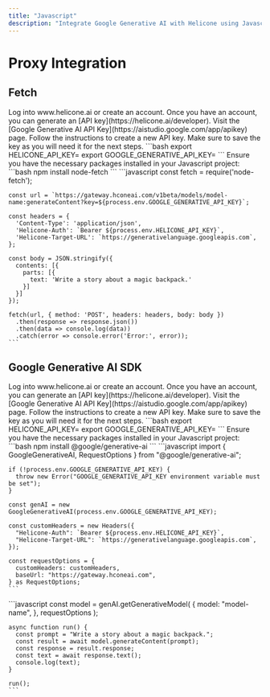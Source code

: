 ```yaml
---
title: "Javascript"
description: "Integrate Google Generative AI with Helicone using Javascript"
---
```


# Proxy Integration

## Fetch

<Steps>
  <Step title="Create an account + Generate an API Key">
    Log into www.helicone.ai or create an account. Once you have an account, you
    can generate an [API key](https://helicone.ai/developer).
  </Step>
  <Step title="Create Google Generative AI API Key">
    Visit the [Google Generative AI API Key](https://aistudio.google.com/app/apikey) page.
    Follow the instructions to create a new API key. Make sure to save the key as you will need it for the next steps.
  </Step>
  <Step title="Set API keys as environment variables">
    ```bash
    export HELICONE_API_KEY=<your Helicone API key>
    export GOOGLE_GENERATIVE_API_KEY=<your Google Generative AI API key>
    ```
  </Step>
  <Step title="Install necessary packages">
    Ensure you have the necessary packages installed in your Javascript project:
    ```bash
    npm install node-fetch
    ```
  </Step>
  <Step title="Send a request using fetch">
    ```javascript
    const fetch = require('node-fetch');

    const url = `https://gateway.hconeai.com/v1beta/models/model-name:generateContent?key=${process.env.GOOGLE_GENERATIVE_API_KEY}`;

    const headers = {
      'Content-Type': 'application/json',
      'Helicone-Auth': `Bearer ${process.env.HELICONE_API_KEY}`,
      'Helicone-Target-URL': `https://generativelanguage.googleapis.com`,
    };

    const body = JSON.stringify({
      contents: [{
        parts: [{
          text: 'Write a story about a magic backpack.'
        }]
      }]
    });

    fetch(url, { method: 'POST', headers: headers, body: body })
      .then(response => response.json())
      .then(data => console.log(data))
      .catch(error => console.error('Error:', error));
    ```

  </Step>
</Steps>

## Google Generative AI SDK

<Steps>
  <Step title="Create an account + Generate an API Key">
    Log into www.helicone.ai or create an account. Once you have an account, you
    can generate an [API key](https://helicone.ai/developer).
  </Step>
  <Step title="Create Google Generative AI API Key">
    Visit the [Google Generative AI API Key](https://aistudio.google.com/app/apikey) page.
    Follow the instructions to create a new API key. Make sure to save the key as you will need it for the next steps.
  </Step>
  <Step title="Set API keys as environment variables">
    ```bash
    export HELICONE_API_KEY=<your Helicone API key>
    export GOOGLE_GENERATIVE_API_KEY=<your Google Generative AI API key>
    ```
  </Step>
  <Step title="Install necessary packages">
    Ensure you have the necessary packages installed in your Javascript project:
    ```bash
    npm install @google/generative-ai
    ```
  </Step>
  <Step title="Import GoogleGenerativeAI and configure the client">
    ```javascript
    import { GoogleGenerativeAI, RequestOptions } from "@google/generative-ai";

    if (!process.env.GOOGLE_GENERATIVE_API_KEY) {
      throw new Error("GOOGLE_GENERATIVE_API_KEY environment variable must be set");
    }

    const genAI = new GoogleGenerativeAI(process.env.GOOGLE_GENERATIVE_API_KEY);

    const customHeaders = new Headers({
      "Helicone-Auth": `Bearer ${process.env.HELICONE_API_KEY}`,
      "Helicone-Target-URL": `https://generativelanguage.googleapis.com`,
    });

    const requestOptions = {
      customHeaders: customHeaders,
      baseUrl: "https://gateway.hconeai.com",
    } as RequestOptions;
    ```

  </Step>
  <Step title="Get the generative model and generate content">
    ```javascript
    const model = genAI.getGenerativeModel(
      {
        model: "model-name",
      },
      requestOptions
    );

    async function run() {
      const prompt = "Write a story about a magic backpack.";
      const result = await model.generateContent(prompt);
      const response = result.response;
      const text = await response.text();
      console.log(text);
    }

    run();
    ```

  </Step>
</Steps>
